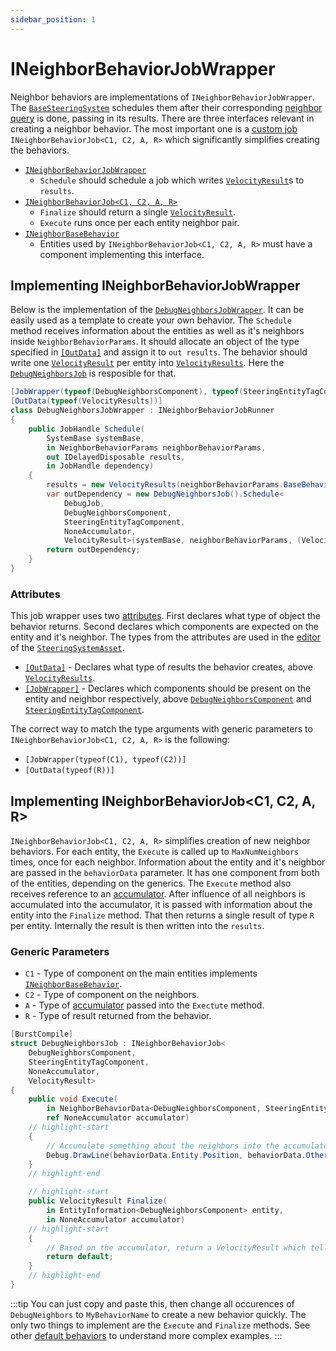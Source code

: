 ```yaml
---
sidebar_position: 1
---
```


# INeighborBehaviorJobWrapper

Neighbor behaviors are implementations of `INeighborBehaviorJobWrapper`. The [`BaseSteeringSystem`](/docs/documentation-core/base-system/BaseSteeringSystem) schedules them after their corresponding [neighbor query](/docs/documentation-core/queries/neighbor_queries/overview) is done, passing in its results. There are three interfaces relevant in creating a neighbor behavior. The most important one is a [custom job](https://docs.unity3d.com/Packages/com.unity.jobs@0.0/manual/custom_job_types.html) `INeighborBehaviorJob<C1, C2, A, R>` which significantly simplifies creating the behaviors. 

- [`INeighborBehaviorJobWrapper`](/docs/documentation-core/behaviors/neighbor-behaviors/#implementing-ineighborbehaviorjobwrapper) 
    - `Schedule` should schedule a job which writes [`VelocityResult`](/docs/documentation-defaults/behaviors/VelocityResult)s to `results`.
- [`INeighborBehaviorJob<C1, C2, A, R>`](/docs/documentation-core/behaviors/neighbor-behaviors/#implementing-ineighborbehaviorjobc1-c2-a-r)
    - `Finalize` should return a single [`VelocityResult`](/docs/documentation-defaults/behaviors/VelocityResult).
    -  `Execute` runs once per each entity neighbor pair.
- [`INeighborBaseBehavior`](/docs/documentation-core/components/INeighborBaseBehavior)
    - Entities used by `INeighborBehaviorJob<C1, C2, A, R>` must have a component implementing this interface.

## Implementing INeighborBehaviorJobWrapper

Below is the implementation of the [`DebugNeighborsJobWrapper`](/docs/documentation-defaults/behaviors/neighbor-behaviors/debug-neigbhors). It can be easily used as a template to create your own behavior. The `Schedule` method receives information about the entities as well as it's neighbors inside `NeighborBehaviorParams`. It should allocate an object of the type specified in [`[OutData]`](/docs/documentation-core/attributes#outdataattribute) and assign it to `out results`. The behavior should write one [`VelocityResult`](/docs/documentation-defaults/behaviors/VelocityResult) per entity into [`VelocityResults`](/docs/documentation-defaults/behaviors/VelocityResult). Here the [`DebugNeighborsJob`](/docs/documentation-defaults/behaviors/neighbor-behaviors/debug-neigbhors) is resposible for that.

```csharp title="DebugNeighborsJobWrapper.cs"
[JobWrapper(typeof(DebugNeighborsComponent), typeof(SteeringEntityTagComponent))]
[OutData(typeof(VelocityResults))]
class DebugNeighborsJobWrapper : INeighborBehaviorJobRunner
{
    public JobHandle Schedule(
        SystemBase systemBase,
        in NeighborBehaviorParams neighborBehaviorParams,
        out IDelayedDisposable results,
        in JobHandle dependency)
    {	
        results = new VelocityResults(neighborBehaviorParams.BaseBehaviorParams.EntityCount);
        var outDependency = new DebugNeighborsJob().Schedule<
            DebugJob, 
            DebugNeighborsComponent, 
            SteeringEntityTagComponent, 
            NoneAccumulator, 
            VelocityResult>(systemBase, neighborBehaviorParams, (VelocityResults)results, 1, dependency);
        return outDependency;
    }
}
```

### Attributes

This job wrapper uses two [attributes](/docs/documentation-core/attributes). First declares what type of object the behavior returns. Second declares which components are expected on the entity and it's neighbor. The types from the attributes are used in the [editor](/docs/documentation-core/editor) of the [`SteeringSystemAsset`](/docs/documentation-core/base-system/SteeringSystemAsset). 

- [`[OutData]`](/docs/documentation-core/attributes#outdataattribute) - Declares what type of results the behavior creates, above [`VelocityResults`](/docs/documentation-defaults/behaviors/VelocityResult).
- [`[JobWrapper]`](/docs/documentation-core/attributes#jobwrapperattribute) - Declares which components should be present on the entity and neighbor respectively, above [`DebugNeighborsComponent`](/docs/documentation-defaults/behaviors/neighbor-behaviors/debug-neigbhors#debugneighborscomponent) and [`SteeringEntityTagComponent`](/docs/documentation-core/base-system/steering-entity).

The correct way to match the type arguments with generic parameters to `INeighborBehaviorJob<C1, C2, A, R>` is the following:

- `[JobWrapper(typeof(C1), typeof(C2))]`
- `[OutData(typeof(R))]`

## Implementing INeighborBehaviorJob\<C1, C2, A, R\>

`INeighborBehaviorJob<C1, C2, A, R>` simplifies creation of new neighbor behaviors. For each entity, the `Execute` is called up to `MaxNumNeighbors` times, once for each neighbor. Information about the entity and it's neighbor are passed in the `behaviorData` parameter. It has one component from both of the entities, depending on the generics. The `Execute` method also receives reference to an [accumulator](/docs/documentation-core/behaviors/accumulators). After influence of all neighbors is accumulated into the accumulator, it is passed with information about the entity into the `Finalize` method. That then returns a single result of type `R` per entity. Internally the result is then written into the `results`. 

### Generic Parameters

- `C1` - Type of component on the main entities implements [`INeighborBaseBehavior`](/docs/documentation-core/components/INeighborBaseBehavior).
- `C2` - Type of component on the neighbors.
- `A` - Type of [accumulator](/docs/documentation-core/behaviors/accumulators) passed into the `Exectute` method.
- `R` - Type of result returned from the behavior.

```csharp title="DebugNeighborsJobWrapper.cs"
[BurstCompile]
struct DebugNeighborsJob : INeighborBehaviorJob<
    DebugNeighborsComponent, 
    SteeringEntityTagComponent, 
    NoneAccumulator, 
    VelocityResult>
{
    public void Execute(
        in NeighborBehaviorData<DebugNeighborsComponent, SteeringEntityTagComponent> behaviorData,
        ref NoneAccumulator accumulator)
    // highlight-start
    {
        // Accumulate something about the neighbors into the accumulator
        Debug.DrawLine(behaviorData.Entity.Position, behaviorData.OtherEntity.Position);
    }
    // highlight-end

    // highlight-start
    public VelocityResult Finalize(
        in EntityInformation<DebugNeighborsComponent> entity,
        in NoneAccumulator accumulator)
    // highlight-start
    {
        // Based on the accumulator, return a VelocityResult which tells which way to go
        return default;
    }
    // highlight-end
}
```

:::tip
You can just copy and paste this, then change all occurences of `DebugNeighbors` to `MyBehaviorName` to create a new behavior quickly. The only two things to implement are the `Execute` and `Finalize` methods. See other [default behaviors](/docs/category/neighbor-behaviors-1) to understand more complex examples. 
:::